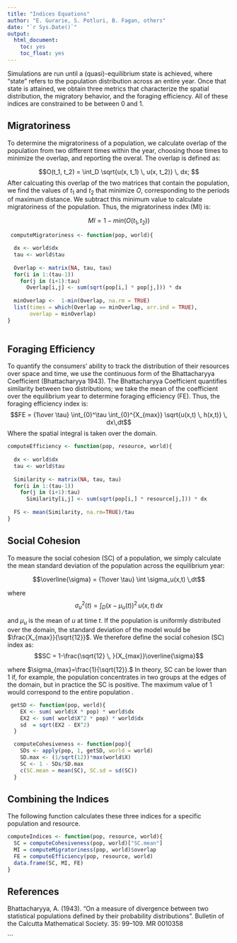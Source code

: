 ```yaml
---
title: "Indices Equations"
author: "E. Gurarie, S. Potluri, B. Fagan, others"
date: "`r Sys.Date()`"
output:
  html_document:
    toc: yes
    toc_float: yes
---
```



Simulations are run until a (quasi)-equilibrium state is achieved, where "state" refers to the population distribution across an entire year. Once that state is attained, we obtain three metrics that characterize the spatial distribution, the migratory behavior, and the foraging efficiency. All of these indices are constrained to be between 0 and 1.   


## Migratoriness 

To determine the migratoriness of a population, we calculate overlap of the population from two different times within the year, choosing those times to minimize the overlap, and reporting the overal.  The overlap is defined as:

$$O(t_1, t_2) = \int_D \sqrt{u(x, t_1) \, u(x, t_2)} \, dx; $$
After calcuating this overlap of the two matrices that contain the population, we find the values of $t_1$ and $t_2$ that minimize $O$, corresponding to the periods of maximum distance. We subtract this minimum value to calculate migratoriness of the population. Thus, the migratoriness index (MI) is:

$$MI = 1-min(O(t_1, t_2))$$

```r
 computeMigratoriness <- function(pop, world){

  dx <- world$dx
  tau <- world$tau
  
  Overlap <- matrix(NA, tau, tau)
  for(i in 1:(tau-1))
    for(j in (i+1):tau)
      Overlap[i,j] <- sum(sqrt(pop[i,] * pop[j,])) * dx
  
  minOverlap <-  1-min(Overlap, na.rm = TRUE)
  list(times = which(Overlap == minOverlap, arr.ind = TRUE),
       overlap = minOverlap)
}
  

```

## Foraging Efficiency 


To quantify the consumers’ ability to track the distribution of their resources over space and time, we use the continuous form of the Bhattacharyya Coefficient (Bhattacharyya 1943).  The Bhattacharyya Coefficient quantifies similarity between two distributions; we take the mean of the coefficient over the equilibrium year to determine foraging efficiency (FE). Thus, the foraging efficiency index is: 
$$FE = {1\over \tau} \int_{0}^\tau \int_{0}^{X_{max}} \sqrt{u(x,t) \, h(x,t)} \, dx\,dt$$
Where the spatial integral is taken over the domain.  


```r
computeEfficiency <- function(pop, resource, world){
  
  dx <- world$dx
  tau <- world$tau
  
  Similarity <- matrix(NA, tau, tau)
  for(i in 1:(tau-1))
    for(j in (i+1):tau)
      Similarity[i,j] <- sum(sqrt(pop[i,] * resource[j,])) * dx
  
  FS <- mean(Similarity, na.rm=TRUE)/tau
}
```


## Social Cohesion

To measure the social cohesion (SC) of a population, we simply calculate the mean standard deviation of the population across the equilibrium year:

$$\overline{\sigma} = {1\over \tau} \int \sigma_u(x,t) \,dt$$

where $$\sigma_u^2(t) = \int_D \left(x - \mu_u(t)\right)^2 \, u(x,t)\, dx$$

and $\mu_u$ is the mean of $u$ at time $t$.  If the population is uniformly distributed over the domain, the standard deviation of the model would be $\frac{X_{max}}{\sqrt{12}}$.  We therefore define the social cohesion (SC) index as: $$SC = 1-\frac{\sqrt{12} \, }{X_{max}}\overline{\sigma}$$

where $\sigma_{max}=\frac{1}{\sqrt{12}}.$  In theory, SC can be lower than 1 if, for example, the population concentrates in two groups at the edges of the domain, but in practice the SC is positive.  The maximum value of 1 would correspond to the entire population . 
```r
 getSD <- function(pop, world){
    EX <- sum( world$X * pop) * world$dx
    EX2 <- sum( world$X^2 * pop) * world$dx
    sd  = sqrt(EX2 - EX^2)
  }

  computeCohesiveness <- function(pop){
    SDs <- apply(pop, 1, getSD, world = world)
    SD.max <- (1/sqrt(12))*max(world$X)
    SC <- 1 - SDs/SD.max
    c(SC.mean = mean(SC), SC.sd = sd(SC))
  }

```

## Combining the Indices
The following function calculates these three indices for a specific population and resource. 
```r
computeIndices <- function(pop, resource, world){
  SC = computeCohesiveness(pop, world)["SC.mean"]
  MI = computeMigratoriness(pop, world)$overlap
  FE = computeEfficiency(pop, resource, world)
  data.frame(SC, MI, FE)
}
```

## References  
Bhattacharyya, A. (1943). "On a measure of divergence between two statistical populations defined by their probability distributions". Bulletin of the Calcutta Mathematical Society. 35: 99–109. MR 0010358

```

